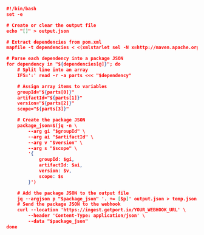 ```json showLineNumbers
#!/bin/bash
set -e

# Create or clear the output file
echo "[]" > output.json

# Extract dependencies from pom.xml
mapfile -t dependencies < <(xmlstarlet sel -N x=http://maven.apache.org/POM/4.0.0 -t -m '//x:dependency' -v 'concat(x:groupId, ":", x:artifactId, ":", x:version, ":", x:scope)' -n pom.xml)

# Parse each dependency into a package JSON
for dependency in "${dependencies[@]}"; do
    # Split line into an array
    IFS=':' read -r -a parts <<< "$dependency"

    # Assign array items to variables
    groupId="${parts[0]}"
    artifactId="${parts[1]}"
    version="${parts[2]}"
    scope="${parts[3]}"

    # Create the package JSON
    package_json=$(jq -n \
        --arg gi "$groupId" \
        --arg ai "$artifactId" \
        --arg v "$version" \
        --arg s "$scope" \
        '{
            groupId: $gi,
            artifactId: $ai,
            version: $v,
            scope: $s
        }')

    # Add the package JSON to the output file
    jq --argjson p "$package_json" '. += [$p]' output.json > temp.json && mv temp.json output.json
    # Send the package JSON to the webhook
    curl --location 'https://ingest.getport.io/YOUR_WEBHOOK_URL' \
        --header 'Content-Type: application/json' \
        --data "$package_json"
done

```
